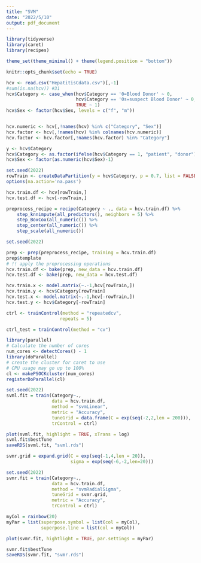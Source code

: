 ```yaml
---
title: "SVM"
date: "2022/5/10"
output: pdf_document
---
```


```r
library(tidyverse)
library(caret)
library(recipes)

theme_set(theme_minimal() + theme(legend.position = "bottom"))

knitr::opts_chunk$set(echo = TRUE)
```


```r
hcv <- read.csv("HepatitisCdata.csv")[,-1]
#sum(is.na(hcv)) #31
hcv$Category <- case_when(hcv$Category == '0=Blood Donor' ~ 0,
                          hcv$Category == '0s=suspect Blood Donor' ~ 0,
                          TRUE ~ 1)
hcv$Sex <- factor(hcv$Sex, levels = c("f", "m"))


hcv.numeric <- hcv[,!names(hcv) %in% c("Category", "Sex")]
hcv.factor <- hcv[,!names(hcv) %in% colnames(hcv.numeric)]
hcv.factor <- hcv.factor[,!names(hcv.factor) %in% "Category"]

y <- hcv$Category
hcv$Category <- as.factor(ifelse(hcv$Category == 1, "patient", "donor"))
hcv$Sex <- factor(as.numeric(hcv$Sex)-1)
```


```r
set.seed(2022)
rowTrain <- createDataPartition(y = hcv$Category, p = 0.7, list = FALSE)
options(na.action='na.pass')

hcv.train.df <- hcv[rowTrain,]
hcv.test.df <- hcv[-rowTrain,]
```

```r
preprocess_recipe = recipe(Category ~ ., data = hcv.train.df) %>%
    step_knnimpute(all_predictors(), neighbors = 5) %>%  
    step_BoxCox(all_numeric()) %>% 
    step_center(all_numeric()) %>% 
    step_scale(all_numeric())
```


```r
set.seed(2022)

prep <- prep(preprocess_recipe, training = hcv.train.df)
prep$template
# !! apply the preprocessing operations 
hcv.train.df <- bake(prep, new_data = hcv.train.df)
hcv.test.df <- bake(prep, new_data = hcv.test.df)

hcv.train.x <- model.matrix(~.-1,hcv[rowTrain,])
hcv.train.y <- hcv$Category[rowTrain]
hcv.test.x <- model.matrix(~.-1,hcv[-rowTrain,])
hcv.test.y <- hcv$Category[-rowTrain]
```


```r
ctrl <- trainControl(method = "repeatedcv",
                    repeats = 5)

ctrl_test = trainControl(method = "cv")
```


```r
library(parallel)
# Calculate the number of cores
num_cores <- detectCores() - 1
library(doParallel)
# create the cluster for caret to use
# CPU usage may go up to 100%
cl <- makePSOCKcluster(num_cores)
registerDoParallel(cl)

```


```r
set.seed(2022)
svml.fit = train(Category~.,
                 data = hcv.train.df,
                 method = "svmLinear",
                 metric = "Accuracy",
                 tuneGrid = data.frame(C = exp(seq(-2,2,len = 200))),
                 trControl = ctrl)

plot(svml.fit, highlight = TRUE, xTrans = log)
svml.fit$bestTune
saveRDS(svml.fit, "svml.rds")
```

```r
svmr.grid = expand.grid(C = exp(seq(-1,4,len = 20)),
                        sigma = exp(seq(-6,-2,len=20)))

set.seed(2022)
svmr.fit = train(Category~.,
                 data = hcv.train.df,
                 method = "svmRadialSigma",
                 tuneGrid = svmr.grid,
                 metric = "Accuracy",
                 trControl = ctrl)

myCol = rainbow(20)
myPar = list(superpose.symbol = list(col = myCol),
             superpose.line = list(col = myCol))

plot(svmr.fit, hightlight = TRUE, par.settings = myPar)

svmr.fit$bestTune
saveRDS(svmr.fit, "svmr.rds")

```

